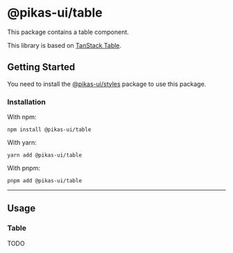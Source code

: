 

# @pikas-ui/table

This package contains a table component.

This library is based on [TanStack Table](https://tanstack.com/table/).

## Getting Started

You need to install the <a href={stylesLink}>@pikas-ui/styles</a> package to use this package.

### Installation

With npm:

```
npm install @pikas-ui/table
```

With yarn:

```
yarn add @pikas-ui/table
```

With pnpm:

```
pnpm add @pikas-ui/table
```

---

## Usage

### Table

<DefaultTableExample />

TODO
